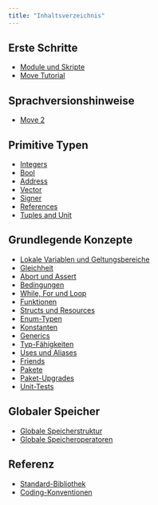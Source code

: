 ```yaml
---
title: "Inhaltsverzeichnis"
---
```


## Erste Schritte

- [Module und Skripte](/de/build/smart-contracts/book/modules-and-scripts)
- [Move Tutorial](/de/build/smart-contracts/book/move-tutorial)

## Sprachversionshinweise

- [Move 2](/de/build/smart-contracts/book/move-2)

## Primitive Typen

- [Integers](/de/build/smart-contracts/book/integers)
- [Bool](/de/build/smart-contracts/book/bool)
- [Address](/de/build/smart-contracts/book/address)
- [Vector](/de/build/smart-contracts/book/vector)
- [Signer](/de/build/smart-contracts/book/signer)
- [References](/de/build/smart-contracts/book/references)
- [Tuples and Unit](/de/build/smart-contracts/book/tuples)

## Grundlegende Konzepte

- [Lokale Variablen und Geltungsbereiche](/de/build/smart-contracts/book/variables)
- [Gleichheit](/de/build/smart-contracts/book/equality)
- [Abort und Assert](/de/build/smart-contracts/book/abort-and-assert)
- [Bedingungen](/de/build/smart-contracts/book/conditionals)
- [While, For und Loop](/de/build/smart-contracts/book/loops)
- [Funktionen](/de/build/smart-contracts/book/functions)
- [Structs und Resources](/de/build/smart-contracts/book/structs-and-resources)
- [Enum-Typen](/de/build/smart-contracts/book/enums)
- [Konstanten](/de/build/smart-contracts/book/constants)
- [Generics](/de/build/smart-contracts/book/generics)
- [Typ-Fähigkeiten](/de/build/smart-contracts/book/abilities)
- [Uses und Aliases](/de/build/smart-contracts/book/uses)
- [Friends](/de/build/smart-contracts/book/friends)
- [Pakete](/de/build/smart-contracts/book/packages)
- [Paket-Upgrades](/de/build/smart-contracts/book/package-upgrades)
- [Unit-Tests](/de/build/smart-contracts/book/unit-testing)

## Globaler Speicher

- [Globale Speicherstruktur](/de/build/smart-contracts/book/global-storage-structure)
- [Globale Speicheroperatoren](/de/build/smart-contracts/book/global-storage-operators)

## Referenz

- [Standard-Bibliothek](/de/build/smart-contracts/book/standard-library)
- [Coding-Konventionen](/de/build/smart-contracts/book/coding-conventions)
